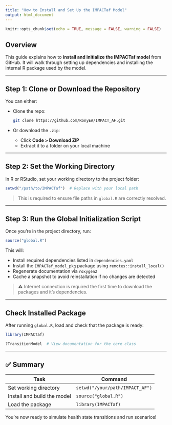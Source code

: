 ```yaml
---
title: "How to Install and Set Up the IMPACTaf Model"
output: html_document
---
```


```r
knitr::opts_chunk$set(echo = TRUE, message = FALSE, warning = FALSE)
```

## Overview

This guide explains how to **install and initialize the IMPACTaf model** from GitHub. It will walk through setting up dependencies and installing the internal R package used by the model.

---

## Step 1: Clone or Download the Repository

You can either:

- Clone the repo:
  ```bash
  git clone https://github.com/RonyEA/IMPACT_AF.git
  ```

- Or download the `.zip`:
  - Click **Code > Download ZIP**
  - Extract it to a folder on your local machine

---

## Step 2: Set the Working Directory

In R or RStudio, set your working directory to the project folder:

```r
setwd("/path/to/IMPACTaf")  # Replace with your local path
```

> This is required to ensure file paths in `global.R` are correctly resolved.

---

## Step 3: Run the Global Initialization Script

Once you're in the project directory, run:

```r
source("global.R")
```

This will:

- Install required dependencies listed in `dependencies.yaml`
- Install the `IMPACTaf_model_pkg` package using `remotes::install_local()`
- Regenerate documentation via `roxygen2`
- Cache a snapshot to avoid reinstallation if no changes are detected

> ⚠️ Internet connection is required the first time to download the packages and it's dependencies.

---

## Check Installed Package

After running `global.R`, load and check that the package is ready:

```r
library(IMPACTaf)

?TransitionModel  # View documentation for the core class
```

---

## ✅ Summary

| Task | Command |
|------|---------|
| Set working directory | `setwd("/your/path/IMPACT_AF")` |
| Install and build the model | `source("global.R")` |
| Load the package | `library(IMPACTaf)` |

You're now ready to simulate health state transitions and run scenarios!

